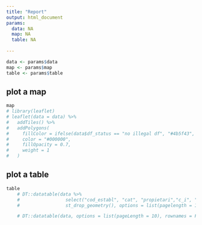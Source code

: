 ```yaml
---
title: "Report"
output: html_document
params:
  data: NA
  map: NA
  table: NA
  
---
```

```r
data <- params$data
map <- params$map
table <- params$table
```

## plot a map

```r

map
# library(leaflet)
# leaflet(data = data) %>%
#   addTiles() %>%
#   addPolygons(
#     fillColor = ifelse(data$df_status == "no illegal df", "#4b5f43", "#F26419"),
#     color = "#000000",
#     fillOpacity = 0.7,
#     weight = 1
#   )
```

## plot a table

```r
table
    # DT::datatable(data %>%
    #                 select("cod_establ", "cat", "propietari","c_i", "ruc" ) %>%
    #                 st_drop_geometry(), options = list(pagelength = 10), rownames = FALSE)

    # DT::datatable(data, options = list(pageLength = 10), rownames = FALSE)

```


